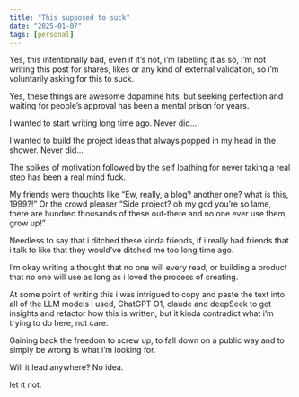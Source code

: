 ```yaml
---
title: "This supposed to suck"
date: "2025-01-07"
tags: [personal]
---
```


Yes, this intentionally bad, even if it’s not, i’m labelling it as so, i’m not writing this post for shares, likes or any kind of external validation, so i’m voluntarily asking for this to suck.

Yes, these things are awesome dopamine hits, but seeking perfection and waiting for people’s approval has been a mental prison for years. 

I wanted to start writing long time ago. Never did…

I wanted to build the project ideas that always popped in my head in the shower. Never did…

The spikes of motivation followed by the self loathing for never taking a real step has been a real mind fuck. 

My friends were thoughts like “Ew, really, a blog? another one? what is this, 1999?!” Or the crowd pleaser “Side project? oh my god you’re so lame, there are hundred thousands of these out-there and no one ever use them, grow up!”

Needless to say that i ditched these kinda friends, if i really had friends that i talk to like that they would’ve ditched me too long time ago.

I’m okay writing a thought that no one will every read, or building a product that no one will use as long as i loved the process of creating.

At some point of writing this i was intrigued to copy and paste the text into all of the LLM models i used, ChatGPT O1, claude and deepSeek to get insights and refactor how this is written, but it kinda contradict what i’m trying to do here, not care.

Gaining back the freedom to screw up, to fall down on a public way and to simply be wrong is what i’m looking for.

Will it lead anywhere? No idea. 

let it not.